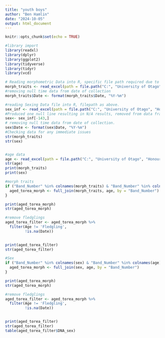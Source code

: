 ---
title: "youth boys"
author: "Ben Hamlin"
date: "2024-10-05"
output: html_document
---

```{r setup, include=FALSE}
knitr::opts_chunk$set(echo = TRUE)
```

```{r}
#library import
library(readxl)
library(dplyr)
library(ggplot2)
library(tidyverse)
library(tidyr)
library(vcd)
```

```{r}
# Reading morphometric Data into R, specific file path required due to computer specific storage.
morph_traits <- read_excel(path = file.path("C:", "University of Otago", "Honours", "Honours R work", "MorphometricAdultSIPO2020-23-Mal.xlsx"))
#removing null time data from date of collection
morph_traits$Date <- format(morph_traits$Date, "%Y-%m")

#reading Sexing Data file into R, filepath as above. 
sex_inf <- read_excel(path = file.path("C:", "University of Otago", "Honours", "Honours R work", "SexingData-Mal.xlsx"))
#Produced one null line resulting in N/A results, removed from data frame.
sex<- sex_inf[-143,]
# removing null time data from date of collection.
sex$Date <- format(sex$Date, "%Y-%m")
#Checking data for any immediate issues
str(morph_traits)
str(sex)


#age data
age <- read_excel(path = file.path("C:", "University of Otago", "Honours", "Honours R work", "SIPO_AgeDetails.xlsx"))
str(age)
print(morph_traits)
print(sex)
```

```{r}
#morph traits
if ("Band_Number" %in% colnames(morph_traits) & "Band_Number" %in% colnames(age)) {
  aged_torea_morph <- full_join(morph_traits, age, by = "Band_Number")
}

print(aged_torea_morph)
str(aged_torea_morph)

#remove fledglings
aged_torea_filter <- aged_torea_morph %>%
  filter(Age != 'Fledgling',
         !is.na(Date))
         

print(aged_torea_filter)
str(aged_torea_filter)

```

```{r}
#Sex
if ("Band_Number" %in% colnames(sex) & "Band_Number" %in% colnames(age)) {
  aged_torea_morph <- full_join(sex, age, by = "Band_Number")
}

print(aged_torea_morph)
str(aged_torea_morph)

#remove fledglings
aged_torea_filter <- aged_torea_morph %>%
  filter(Age != 'Fledgling',
         !is.na(Date))
         

print(aged_torea_filter)
str(aged_torea_filter)
table(aged_torea_filter$DNA_sex)
```



